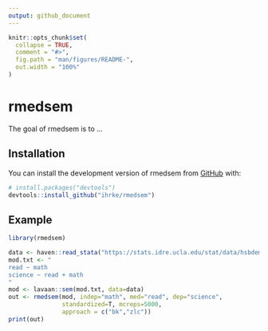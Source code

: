 ```yaml
---
output: github_document
---
```


<!-- README.md is generated from README.Rmd. Please edit that file -->

```r
knitr::opts_chunk$set(
  collapse = TRUE,
  comment = "#>",
  fig.path = "man/figures/README-",
  out.width = "100%"
)
```

# rmedsem

<!-- badges: start -->
<!-- badges: end -->

The goal of rmedsem is to ...

## Installation

You can install the development version of rmedsem from [GitHub](https://github.com/) with:

``` r
# install.packages("devtools")
devtools::install_github("ihrke/rmedsem")
```

## Example

```r
library(rmedsem)

data <- haven::read_stata("https://stats.idre.ucla.edu/stat/data/hsbdemo.dta")
mod.txt <- "
read ~ math
science ~ read + math
"
mod <- lavaan::sem(mod.txt, data=data)
out <- rmedsem(mod, indep="math", med="read", dep="science", 
               standardized=T, mcreps=5000,
               approach = c("bk","zlc"))
print(out)
```
